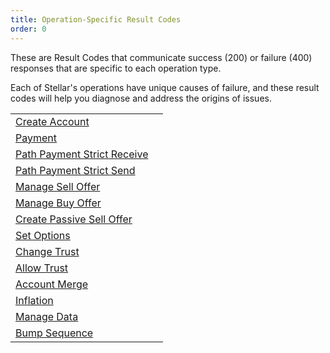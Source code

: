 ```yaml
---
title: Operation-Specific Result Codes
order: 0
---
```



These are Result Codes that communicate success (200) or failure (400) responses that are specific to each operation type.

Each of Stellar's operations have unique causes of failure, and these result codes will help you diagnose and address the origins of issues.

<NavTable title="Operation-Specific Result Code Types">

|                                                              |     |
| ------------------------------------------------------------ | --- |
| [Create Account](./create-account.mdx)                       |     |
| [Payment](./payment.mdx)                                     |     |
| [Path Payment Strict Receive](./path-payment-strict-receive.mdx) |     |
| [Path Payment Strict Send](./path-payment-strict-send.mdx)   |     |
| [Manage Sell Offer](./manage-sell-offer.mdx)                 |     |
| [Manage Buy Offer](./manage-buy-offer.mdx)                   |     |
| [Create Passive Sell Offer](./create-passive-sell-offer.mdx) |     |
| [Set Options](./set-options.mdx)                             |     |
| [Change Trust](./change-trust.mdx)                           |     |
| [Allow Trust](./allow-trust.mdx)                             |     |
| [Account Merge](./account-merge.mdx)                         |     |
| [Inflation](./inflation.mdx)                                 |     |
| [Manage Data](./manage-data.mdx)                             |     |
| [Bump Sequence](./bump-sequence.mdx)                         |     |

</NavTable>
